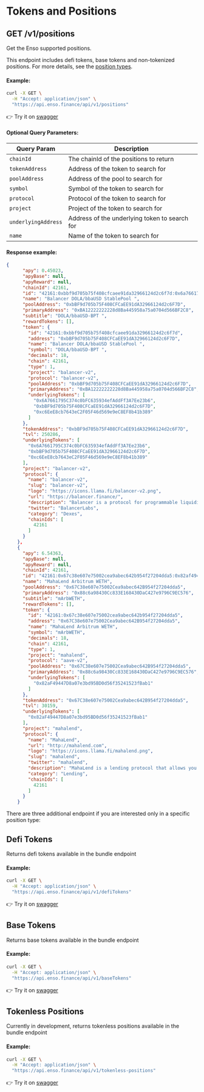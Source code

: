 # Tokens and Positions

## GET /v1/positions

Get the Enso supported positions.

This endpoint includes defi tokens, base tokens and non-tokenized positions.
For more details, see the [position types](/concepts).

#### Example:

```bash copy
curl -X GET \
  -H "Accept: application/json" \
  "https://api.enso.finance/api/v1/positions"
```

👉 Try it on [swagger](https://api.enso.finance/api#/metadata/PositionsController_positions)

#### Optional Query Parameters:

| Query Param         | Description                                   |
| ------------------- | --------------------------------------------- |
| `chainId`           | The chainId of the positions to return        |
| `tokenAddress`      | Address of the token to search for            |
| `poolAddress`       | Address of the pool to search for             |
| `symbol`            | Symbol of the token to search for             |
| `protocol`          | Protocol of the token to search for           |
| `project`           | Project of the token to search for            |
| `underlyingAddress` | Address of the underlying token to search for |
| `name`              | Name of the token to search for               |

#### Response example:

```json
{
      "apy": 0.45023,
      "apyBase": null,
      "apyReward": null,
      "chainId": 42161,
      "id": "42161:0xbbf9d705b75f408cfcaee91da32966124d2c6f7d:0x6a7661795c374c0bfc635934efaddff3a7ee23b6_0xbbf9d705b75f408cfcaee91da32966124d2c6f7d_0xc6eee8cb7643ec2f05f46d569e9ec8ef8b41b389",
      "name": "Balancer DOLA/bbaUSD StablePool ",
      "poolAddress": "0xbBF9d705b75F408CFCaEE91dA32966124d2c6F7D",
      "primaryAddress": "0xBA12222222228d8Ba445958a75a0704d566BF2C8",
      "subtitle": "DOLA/bbaUSD-BPT ",
      "rewardTokens": [],
      "token": {
        "id": "42161:0xbbf9d705b75f408cfcaee91da32966124d2c6f7d",
        "address": "0xbBF9d705b75F408CFCaEE91dA32966124d2c6F7D",
        "name": "Balancer DOLA/bbaUSD StablePool ",
        "symbol": "DOLA/bbaUSD-BPT ",
        "decimals": 18,
        "chain": 42161,
        "type": 1,
        "project": "balancer-v2",
        "protocol": "balancer-v2",
        "poolAddress": "0xbBF9d705b75F408CFCaEE91dA32966124d2c6F7D",
        "primaryAddress": "0xBA12222222228d8Ba445958a75a0704d566BF2C8",
        "underlyingTokens": [
          "0x6A7661795C374c0bFC635934efAddFf3A7Ee23b6",
          "0xbBF9d705b75F408CFCaEE91dA32966124d2c6F7D",
          "0xc6EeE8cb7643eC2F05F46d569e9eC8EF8b41b389"
        ]
      },
      "tokenAddress": "0xbBF9d705b75F408CFCaEE91dA32966124d2c6F7D",
      "tvl": 250286,
      "underlyingTokens": [
        "0x6A7661795C374c0bFC635934efAddFf3A7Ee23b6",
        "0xbBF9d705b75F408CFCaEE91dA32966124d2c6F7D",
        "0xc6EeE8cb7643eC2F05F46d569e9eC8EF8b41b389"
      ],
      "project": "balancer-v2",
      "protocol": {
        "name": "balancer-v2",
        "slug": "balancer-v2",
        "logo": "https://icons.llama.fi/balancer-v2.png",
        "url": "https://balancer.finance/",
        "description": "Balancer is a protocol for programmable liquidity.",
        "twitter": "BalancerLabs",
        "category": "Dexes",
        "chainIds": [
          42161
        ]
      }
    },
    {
      "apy": 6.54363,
      "apyBase": null,
      "apyReward": null,
      "chainId": 42161,
      "id": "42161:0x67c38e607e75002cea9abec642b954f27204dda5:0x82af49447d8a07e3bd95bd0d56f35241523fbab1",
      "name": "MahaLend Arbitrum WETH",
      "poolAddress": "0x67C38e607e75002Cea9abec642B954f27204dda5",
      "primaryAddress": "0x88c6a98430Cc833E168430DaC427e9796C9EC576",
      "subtitle": "mArbWETH",
      "rewardTokens": [],
      "token": {
        "id": "42161:0x67c38e607e75002cea9abec642b954f27204dda5",
        "address": "0x67C38e607e75002Cea9abec642B954f27204dda5",
        "name": "MahaLend Arbitrum WETH",
        "symbol": "mArbWETH",
        "decimals": 18,
        "chain": 42161,
        "type": 1,
        "project": "mahalend",
        "protocol": "aave-v2",
        "poolAddress": "0x67C38e607e75002Cea9abec642B954f27204dda5",
        "primaryAddress": "0x88c6a98430Cc833E168430DaC427e9796C9EC576",
        "underlyingTokens": [
          "0x82aF49447D8a07e3bd95BD0d56f35241523fBab1"
        ]
      },
      "tokenAddress": "0x67C38e607e75002Cea9abec642B954f27204dda5",
      "tvl": 30159,
      "underlyingTokens": [
        "0x82aF49447D8a07e3bd95BD0d56f35241523fBab1"
      ],
      "project": "mahalend",
      "protocol": {
        "name": "MahaLend",
        "url": "http://mahalend.com",
        "logo": "https://icons.llama.fi/mahalend.png",
        "slug": "mahalend",
        "twitter": "mahalend",
        "description": "MahaLend is a lending protocol that allows you to leverage DeFi yields with ARTH.",
        "category": "Lending",
        "chainIds": [
          42161
        ]
      }
    }
```

There are three additional endpoint if you are interested only in a specific position type:

## Defi Tokens

Returns defi tokens available in the bundle endpoint

#### Example:

```bash copy
curl -X GET \
  -H "Accept: application/json" \
  "https://api.enso.finance/api/v1/defiTokens"
```

👉 Try it on [swagger](https://api.enso.finance/api#/metadata/DefiTokensController_defiTokens)

## Base Tokens

Returns base tokens available in the bundle endpoint

#### Example:

```bash copy
curl -X GET \
  -H "Accept: application/json" \
  "https://api.enso.finance/api/v1/baseTokens"
```

👉 Try it on [swagger](https://api.enso.finance/api#/metadata/BaseTokensController_baseTokens)

## Tokenless Positions

Currently in development, returns tokenless positions available in the bundle endpoint

#### Example:

```bash copy
curl -X GET \
  -H "Accept: application/json" \
  "https://api.enso.finance/api/v1/tokenless-positions"
```

👉 Try it on [swagger](https://api.enso.finance/api#/metadata/TokenlessPositionsController_tokenlessPositions)
